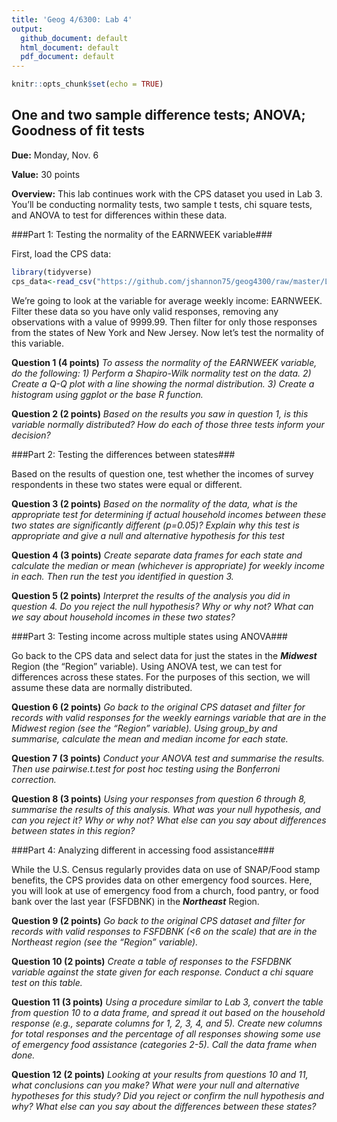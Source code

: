 ```yaml
---
title: 'Geog 4/6300: Lab 4'
output:
  github_document: default
  html_document: default
  pdf_document: default
---
```


```r
knitr::opts_chunk$set(echo = TRUE)
```

## One and two sample difference tests; ANOVA; Goodness of fit tests

**Due:** Monday, Nov. 6

**Value:** 30 points

**Overview:**
This lab continues work with the CPS dataset you used in Lab 3. You'll be conducting normality tests, two sample t tests, chi square tests, and ANOVA to test for differences within these data.

###Part 1: Testing the normality of the EARNWEEK variable###

First, load the CPS data:

```r
library(tidyverse)
cps_data<-read_csv("https://github.com/jshannon75/geog4300/raw/master/Labs/Lab%204_%20Normality%20and%20t-tests/IPUMS_CPS_FoodSec.csv")
```

We're going to look at the variable for average weekly income: EARNWEEK. Filter these data so you have only valid responses, removing any observations with a value of 9999.99. Then filter for only those responses from the states of New York and New Jersey. Now let's test the normality of this variable.

**Question 1 (4 points)** _To assess the normality of the EARNWEEK variable, do the following: 1) Perform a Shapiro-Wilk normality test on the data. 2) Create a Q-Q plot with a line showing the normal distribution. 3) Create a histogram using ggplot or the base R function._

**Question 2 (2 points)** _Based on the results you saw in question 1, is this variable normally distributed? How do each of those three tests inform your decision?_

###Part 2: Testing the differences between states###

Based on the results of question one, test whether the incomes of survey respondents in these two states were equal or different.

**Question 3 (2 points)** _Based on the normality of the data, what is the appropriate test for determining if actual household incomes between these two states are significantly different (p=0.05)? Explain why this test is appropriate and give a null and alternative hypothesis for this test_

**Question 4 (3 points)** _Create separate data frames for each state and calculate the median or mean (whichever is appropriate) for weekly income in each. Then run the test you identified in question 3._

**Question 5 (2 points)** _Interpret the results of the analysis you did in question 4. Do you reject the null hypothesis? Why or why not? What can we say about household incomes in these two states?_

###Part 3: Testing income across multiple states using ANOVA###

Go back to the CPS data and select data for just the states in the _**Midwest**_ Region (the "Region" variable). Using ANOVA test, we can test for differences across these states. For the purposes of this section, we will assume these data are normally distributed.

**Question 6 (2 points)** _Go back to the original CPS dataset and filter for records with valid responses for the weekly earnings variable that are in the Midwest region (see the "Region" variable). Using group_by and summarise, calculate the mean and median income for each state._

**Question 7 (3 points)** _Conduct your ANOVA test and summarise the results. Then use pairwise.t.test for post hoc testing using the Bonferroni correction._

**Question 8 (3 points)** _Using your responses from question 6 through 8, summarise the results of this analysis. What was your null hypothesis, and can you reject it? Why or why not? What else can you say about differences between states in this region?_

###Part 4: Analyzing different in accessing food assistance###

While the U.S. Census regularly provides data on use of SNAP/Food stamp benefits, the CPS provides data on other emergency food sources. Here, you will look at use of emergency food from a church, food pantry, or food bank over the last year (FSFDBNK) in the _**Northeast**_ Region.

**Question 9 (2 points)** _Go back to the original CPS dataset and filter for records with valid responses to FSFDBNK (<6 on the scale) that are in the Northeast region (see the "Region" variable)._

**Question 10 (2 points)** _Create a table of responses to the FSFDBNK variable against the state given for each response. Conduct a chi square test on this table._

**Question 11 (3 points)** _Using a procedure similar to Lab 3, convert the table from question 10 to a data frame, and spread it out based on the household response (e.g., separate columns for 1, 2, 3, 4, and 5). Create new columns for total responses and the percentage of all responses showing some use of emergency food assistance (categories 2-5). Call the data frame when done._

**Question 12 (2 points)** _Looking at your results from questions 10 and 11, what conclusions can you make? What were your null and alternative hypotheses for this study? Did you reject or confirm the null hypothesis and why? What else can you say about the differences between these states?_


